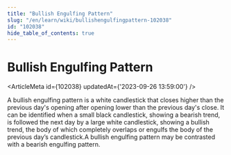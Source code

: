 ```yaml
---
title: "Bullish Engulfing Pattern"
slug: "/en/learn/wiki/bullishengulfingpattern-102038"
id: "102038"
hide_table_of_contents: true
---
```



# Bullish Engulfing Pattern

<ArticleMeta id={102038} updatedAt={'2023-09-26 13:59:00'} />
<div className='border-solid border-b border-t-0 my-4 border-[var(--ifm-color-gray-300)]' />

A bullish engulfing pattern is a white candlestick that closes higher than the previous day's opening after opening lower than the previous day's close. It can be identified when a small black candlestick, showing a bearish trend, is followed the next day by a large white candlestick, showing a bullish trend, the body of which completely overlaps or engulfs the body of the previous day’s candlestick.A bullish engulfing pattern may be contrasted with a bearish engulfing pattern.
